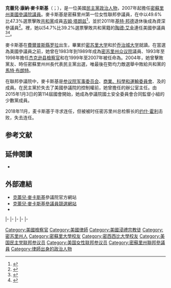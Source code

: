 {{noteTA
|1=zh-hans:克莱尔;zh-hant:克蕾兒;
|2=zh-hans:麦卡斯基尔;zh-hant:麥卡斯基;
}}
{{Expand|time=2015-07-20T15:49:44+00:00}}
{{请求翻译|time=2015-07-20T15:49:44+00:00}}
{{Infobox officeholder
|name         = 克蕾兒·麥卡斯基<br>Claire McCaskill
|image        = Claire McCaskill, 113th official photo.jpg
|jr/sr        = 聯邦參議員
|state        = [[密蘇里州|密蘇里州]]
|term_start   = 2007年1月3日
|term_end     = 2019年1月3日
|predecessor  = [[吉姆·塔朗兹|吉姆·塔朗兹]]
|successor    = [[约什·霍利|约什·霍利]]
|office1      = {{le|美國參議院國土安全與政府事務委員會|United States Senate Committee on Homeland Security and Governmental Affairs|參議院國土安全委員會}}副主席
|term_start1  = 2017年1月3日
|term_end1    = 2019年1月3日
|predecessor1 = [[湯姆·卡波|湯姆·卡波]]
|successor1   = [[加里·彼得斯|加里·彼得斯]]
|office2      = 第34任{{le|密蘇里州審計長|State Auditor of Missouri}}
|governor2    = [[梅爾·卡納漢|梅爾·卡納漢]]<br>{{le|羅傑·B·威爾遜|Roger B. Wilson|羅傑·威爾遜}}<br>{{le|鮑伯·霍頓|Bob Holden}}<br>[[馬特·布朗特|馬特·布朗特]]
|term_start2  = 1999年1月3日
|term_end2    = 2007年1月3日
|predecessor2 = {{le|瑪格麗特·B·凱利|Margaret B. Kelly|瑪格麗特·凱利}}
|successor2   = {{le|蘇珊·莫緹|Susan Montee}}
|office3      = [[杰克逊县_(密苏里州)|杰克逊县]]檢察官
|term_start3  = 1993年
|term_end3    = 1998年
|predecessor3 = {{le|阿爾伯特·里德雷爾|Albert Riederer}}
|successor3   = 羅伯特·貝爾德
|state_house4 = 密蘇里州
|district4    = 第四十二
|term_start4  = 1983年1月10日
|term_end4    = 1988年2月2日
|predecessor4 = 詹姆斯·巴恩斯
|successor4   = 約瑟夫·F·肯頓
|birth_name   = 克蕾兒·康納·麥卡斯基<br>Claire Conner McCaskill
|birth_date   = {{birth date and age|1953|7|24}}
|birth_place  = {{US}}[[密蘇里州|密蘇里州]][[費爾普斯縣_(密蘇里州)|費爾普斯縣]][[罗拉|罗拉]]
|death_date   = 
|death_place  = 
|party        = [[民主黨_(美國)|民主黨]]
|spouse       = <!-- DO NOT CHANGE CORRECT SPELLING "Exposito" -->大衛．埃克斯波西托（David Exposito）{{small|（1984－1995）}}<br>約瑟夫·謝潑德（Joseph Shepard）{{small|（2002－）}}
|children     = 3
|alma_mater   = [[密苏里大学|密苏里大学]]（B.A.）（J.D.）
|website      = {{URL|http://www.mccaskill.senate.gov|參議員網站}}
}}

'''克蕾兒·康納·麥卡斯基'''（{{lang-en|'''Claire Conner McCaskill'''}}；{{bd|1953年|7月24日}}），是一位美國[[民主黨_(美國)|民主黨]][[政治人物|政治人物]]，2007年起擔任[[密蘇里州|密蘇里州]][[美國參議院|美國參議院議員]]。麥卡斯基是密蘇里州第一位女性聯邦參議員，在{{le|2006年密蘇里州美國參議院議員選舉|United States Senate election in Missouri, 2006|2006年聯邦參議員選舉}}中以49.6%比47.3%選票擊敗[[共和黨_(美國)|共和黨]]成員[[吉姆·塔朗兹|吉姆·塔朗兹]]<ref name=results>{{cite news|work=[[Missouri_Secretary_of_State|Missouri Secretary of State]]|title=Statewide Races|url=http://www.sos.mo.gov/enrweb/statewideresults.asp?arc=1&eid=189|access-date=2015-07-20|archive-url=https://web.archive.org/web/20150716025124/http://www.sos.mo.gov/enrweb/statewideresults.asp?arc=1&eid=189|archive-date=2015-07-16|dead-url=yes}}</ref>，並於2011年[[基特·邦德|基特·邦德]]退休後成為資深參議員<ref name="bond2010">{{cite web | url=http://www.upi.com/Top_News/2009/01/08/Sen-Kit-Bond-of-Mo-announces-retirement/UPI-17941231455897/ | title=Sen. Kit Bond of Mo. announces retirement | publisher=United Press International | date=2009-01-08 | accessdate=2009-11-17 | archive-date=2012-06-24 | archive-url=https://www.webcitation.org/68egyAa1u?url=http://www.upi.com/Top_News/2009/01/08/Sen-Kit-Bond-of-Mo-announces-retirement/UPI-17941231455897/ | dead-url=no }}</ref>。{{le|2012年密蘇里州美國參議院議員選舉|United States Senate election in Missouri, 2012|2012年選舉}}裡，她以54.7%比39.2%選票擊敗共和黨籍的[[陶德·艾金|陶德·艾金]]連任美國參議員<ref>{{cite news | url=http://www.huffingtonpost.com/2012/11/06/claire-mccaskill-election-results-2012_n_2049692.html | work=Huffington Post | first=Elyse | last=Siegel | title=McCaskill Wins | date=November 6, 2012 | accessdate=2015-07-20 | archive-date=2019-02-20 | archive-url=https://web.archive.org/web/20190220100103/https://www.huffingtonpost.com/2012/11/06/claire-mccaskill-election-results-2012_n_2049692.html | dead-url=no }}</ref><ref>{{cite web |last=Wong |first=Scott |title=Missouri Senate election results 2012: Claire McCaskill beats Todd Akin for second term |work=[[Politico|Politico]] |publisher= |date=6 November 2012 |url=http://www.politico.com/news/stories/1112/83443.html |accessdate=8 November 2012 |archive-date=2015-07-16 |archive-url=https://web.archive.org/web/20150716043305/http://www.politico.com/news/stories/1112/83443.html |dead-url=no }}</ref>。

麥卡斯基在[[費爾普斯縣_(密蘇里州)|費爾普斯縣]][[罗拉|罗拉]]出生，畢業於[[密苏里大学|密苏里大学]]和於[[乔治城大学|乔治城大学]]就讀。在當選為美國參議員之前，她曾在1983年到1989年成為[[密苏里州众议院|密苏里州众议院]]議員、1993年至1998年擔任[[杰克逊县_(密苏里州)|杰克逊县]][[檢察官|檢察官]]和在1999年至2007年被任命為{{le|密蘇里州審計長|State Auditor of Missouri}}。2004年，她曾擊敗黨友、時任密蘇里州州長{{le|鮑伯·霍頓|Bob Holden}}代表民主黨出選{{le|2004年密蘇里州州長選舉|Missouri gubernatorial election, 2004}}，唯最後在勢均力敵選舉中敗給共和黨的[[馬特·布朗特|馬特·布朗特]]。

在聯邦參議院中，麥卡斯基是[[美国参议院军事委员会|参议院军事委员会]]、[[美國參議院商務、科學和交通委員會|商業、科學和運輸委員會]]、{{le|美國參議院國土安全與政府事務委員會|United States Senate Committee on Homeland Security and Governmental Affairs|國土安全委員會}}及{{le|美國參議院老齡特別委員會|United States Senate Special Committee on Aging|老齡委員會}}的成員。在民主黨於{{le|2014年美國大選|United States elections, 2014}}失去了美國參議院的控制權前，她曾擔任{{le|美國參議院國土安全委員會合同監督小組|United States Senate Homeland Security Subcommittee on Contracting Oversight|國土安全委員會合同監督小組}}的辦公室主任。由2015年1月3日的第114屆國會開始，她成為參議院國土安全委員會合同監督小組的少數黨成員。

2018年11月，麦卡斯基于{{link-en|参议员选举中|2018 United States Senate election in Missouri}}寻求连任，但被被时任密苏里州总检察长的[[约什·霍利|约什·霍利]]击败，失去连任。

==参考文献==
{{reflist}}

==延伸閱讀==
*{{CongLinks | congbio = m001170 | ballot = Claire_McCaskill | nndb = 003/000122634 | votesmart = 2109 | govtrack = 412243 | opencong = 412243 | rollcall = 21002 | politifact = claire-mccaskill | fec = S6MO00305 | opensecrets = N00027694 | assets = claire-mccaskill | legistorm = 816/Sen_Claire_Conner_McCaskill.html | followthemoney = 16840 | ontheissues = Senate/Claire_McCaskill.htm | congress = claire-mccaskill/1820 | worldcat = lccn-n2005-46312 | c-span = clairemccaskill02 | imdb = 2385144 | bloomberg = claire-mccaskill | nyt = | wsj = | washpo = gIQAiqnb9O }}

==外部連結==
{{wikisource author|Claire McCaskill}}
{{Commons category|Claire McCaskill}}
*[https://web.archive.org/web/20140115053211/http://www.mccaskill.senate.gov/ 克蕾兒·麥卡斯基]參議院官方網站
*[http://clairemccaskill.com/ 克蕾兒·麥卡斯基參議員競選網站]{{Wayback|url=http://clairemccaskill.com/ |date=20121005053358 }}
*{{Dmoz|Regional/North_America/United_States/Missouri/Government/Federal/US_Senate/Claire_McCaskill_%5BD%5D}}

{{s-start}}
{{s-off|us}}
{{s-bef|before={{le|瑪格麗特·B·凱利|Margaret B. Kelly|瑪格麗特·凱利}}}}
{{s-ttl|title={{le|密蘇里州審計長|State Auditor of Missouri}}|years=1999年－2007年}}
{{s-aft|after={{le|蘇珊·莫緹|Susan Montee}}}}
|-
{{s-ppo}}
{{s-bef|before={{le|鮑伯·霍頓|Bob Holden}}}}
{{s-ttl|title={{le|密蘇里州州長|Governor of Missouri}}[[民主黨_(美國)|民主黨]]被提名人|years={{le|2004年密蘇里州州長選舉|Missouri gubernatorial election, 2004|2004年}}}}
{{s-aft|after=[[傑伊·尼克松|傑伊·尼克松]]}}
|-
{{s-bef|before=[[特倫特·洛特|特倫特·洛特]]}}
{{s-ttl|title={{nowrap|[[美國參議員|美國參議員]]{{le|密蘇里州美國參議院議員列表|List of United States Senators from Missouri|密蘇里州}}[[民主黨_(美國)|民主黨]]被提名人}}<br>（[[美國參議員類別|第1類]]）|years={{le|2006年密蘇里州美國參議院議員選舉|United States Senate election in Missouri, 2006|2006年}}、{{le|2012年密蘇里州美國參議院議員選舉|United States Senate election in Missouri, 2012|2012年}}、{{le|2018年密蘇里州美國參議院議員選舉|United States Senate election in Missouri, 2018|2018年}}}}
{{s-inc|recent}}
|-
{{s-par|us-sen}}
{{s-bef|before=[[吉姆·塔朗兹|吉姆·塔朗兹]]}}
{{s-ttl|title={{le|密蘇里州美國參議院議員列表|List of United States Senators from Missouri|密蘇里州第1類參議員}}|years=2007年－2019年|alongside=[[基特·邦德|基特·邦德]]、[[羅伊·布倫特|羅伊·布倫特]]}}
{{s-aft|after=[[约什·霍利|约什·霍利]]}}
|-
{{s-bef|before=[[蘇珊·柯琳絲|蘇珊·柯琳絲]]}}
{{s-ttl|title={{le|美國參議院老齡特別委員會|United States Senate Special Committee on Aging|參議院老齡委員會}}副主席|years=2015年－2017年}}
{{s-aft|after=[[鮑伯·凱西|鮑伯·凱西]]}}
|-
{{s-bef|before=[[湯姆·卡波|湯姆·卡波]]}}
{{s-ttl|title={{le|美國參議院國土安全與政府事務委員會|United States Senate Committee on Homeland Security and Governmental Affairs|參議院國土安全委員會}}副主席|years=2017年－2019年}}
{{s-aft|after=[[加里·彼得斯|加里·彼得斯]]}}
{{s-end}}

{{Authority control}}

{{DEFAULTSORT:McCaskill, Claire}}
[[Category:美國檢察官|Category:美國檢察官]]
[[Category:美國律師|Category:美國律師]]
[[Category:美國浸禮宗教徒|Category:美國浸禮宗教徒]]
[[Category:密苏里州人|Category:密苏里州人]]
[[Category:密蘇里大學校友|Category:密蘇里大學校友]]
[[Category:密西西比大學校友|Category:密西西比大學校友]]
[[Category:美国民主党联邦参议员|Category:美国民主党联邦参议员]]
[[Category:美国女性联邦参议员|Category:美国女性联邦参议员]]
[[Category:密蘇里州聯邦參議員|Category:密蘇里州聯邦參議員]]
[[Category:律師出身的政治人物|Category:律師出身的政治人物]]